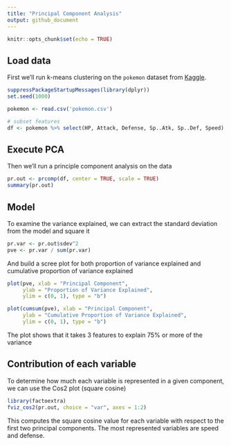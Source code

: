 ```yaml
---
title: "Principal Component Analysis"
output: github_document
---
```


```r
knitr::opts_chunk$set(echo = TRUE)
```

## Load data

First we'll run k-means clustering on the `pokemon` dataset from [Kaggle](https://www.kaggle.com/datasets/abcsds/pokemon?resource=download).

```r
suppressPackageStartupMessages(library(dplyr))
set.seed(1000)

pokemon <- read.csv('pokemon.csv')

# subset features
df <- pokemon %>% select(HP, Attack, Defense, Sp..Atk, Sp..Def, Speed)
```

## Execute PCA

Then we'll run a principle component analysis on the data

```r
pr.out <- prcomp(df, center = TRUE, scale = TRUE)
summary(pr.out)
```

## Model

To examine the variance explained, we can extract the standard deviation from the model and square it

```r
pr.var <- pr.out$sdev^2
pve <- pr.var / sum(pr.var)
```

And build a scree plot for both proportion of variance explained and cumulative proportion of variance explained

```r
plot(pve, xlab = "Principal Component",
     ylab = "Proportion of Variance Explained",
     ylim = c(0, 1), type = "b")

plot(cumsum(pve), xlab = "Principal Component",
     ylab = "Cumulative Proportion of Variance Explained",
     ylim = c(0, 1), type = "b")
```

The plot shows that it takes 3 features to explain 75% or more of the variance

## Contribution of each variable

To determine how much each variable is represented in a given component, we can use the Cos2 plot (square cosine)

```r
library(factoextra)
fviz_cos2(pr.out, choice = "var", axes = 1:2)
```

This computes the square cosine value for each variable with respect to the first two principal components. The most represented variables are speed and defense.